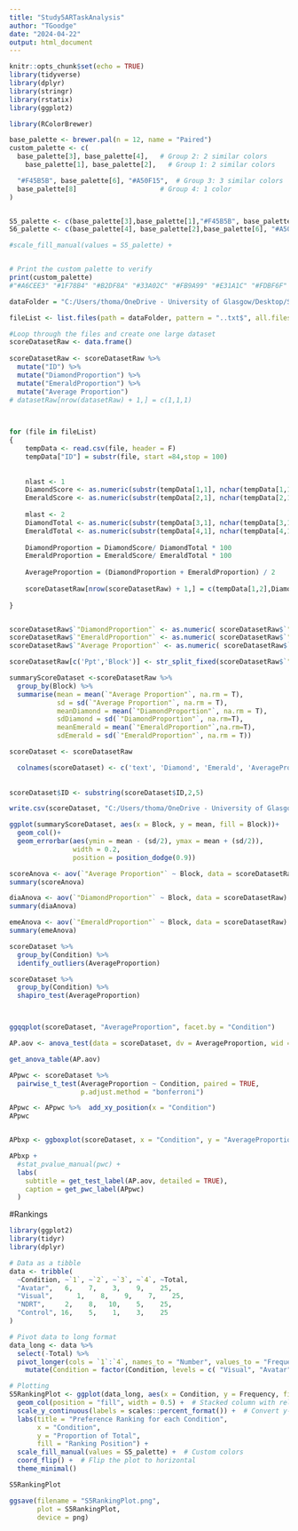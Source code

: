 ```yaml
---
title: "Study5ARTaskAnalysis"
author: "TGoodge"
date: "2024-04-22"
output: html_document
---
```


```r
knitr::opts_chunk$set(echo = TRUE)
library(tidyverse)
library(dplyr)
library(stringr)
library(rstatix)
library(ggplot2)


```

```r
library(RColorBrewer)

base_palette <- brewer.pal(n = 12, name = "Paired")
custom_palette <- c(
  base_palette[3], base_palette[4],   # Group 2: 2 similar colors
    base_palette[1], base_palette[2],   # Group 1: 2 similar colors

  "#F45B5B", base_palette[6], "#A50F15",  # Group 3: 3 similar colors
  base_palette[8]                     # Group 4: 1 color
)


S5_palette <- c(base_palette[3],base_palette[1],"#F45B5B", base_palette[8])
S6_palette <- c(base_palette[4], base_palette[2],base_palette[6], "#A50F15")

#scale_fill_manual(values = S5_palette) +


# Print the custom palette to verify
print(custom_palette)
#"#A6CEE3" "#1F78B4" "#B2DF8A" "#33A02C" "#FB9A99" "#E31A1C" "#FDBF6F" "#FF7F00" "#F45B5B
```

```r

dataFolder = "C:/Users/thoma/OneDrive - University of Glasgow/Desktop/Study 5/Study5Data/AR Task"

fileList <- list.files(path = dataFolder, pattern = "..txt$", all.files = TRUE, full.names = TRUE, recursive = TRUE) 
```

```r
#Loop through the files and create one large dataset
scoreDatasetRaw <- data.frame() 
  
scoreDatasetRaw <- scoreDatasetRaw %>% 
  mutate("ID") %>% 
  mutate("DiamondProportion") %>% 
  mutate("EmeraldProportion") %>% 
  mutate("Average Proportion")
# datasetRaw[nrow(datasetRaw) + 1,] = c(1,1,1)
  


for (file in fileList)
{
    tempData <- read.csv(file, header = F)
    tempData["ID"] = substr(file, start =84,stop = 100)
    
    
    nlast <- 1
    DiamondScore <- as.numeric(substr(tempData[1,1], nchar(tempData[1,1]) - nlast, nchar(tempData[1,1])))
    EmeraldScore <- as.numeric(substr(tempData[2,1], nchar(tempData[2,1]) - nlast, nchar(tempData[2,1])))
  
    mlast <- 2
    DiamondTotal <- as.numeric(substr(tempData[3,1], nchar(tempData[3,1]) - mlast, nchar(tempData[3,1])))
    EmeraldTotal <- as.numeric(substr(tempData[4,1], nchar(tempData[4,1]) - mlast, nchar(tempData[4,1])))
    
    DiamondProportion = DiamondScore/ DiamondTotal * 100
    EmeraldProportion = EmeraldScore/ EmeraldTotal * 100
    
    AverageProportion = (DiamondProportion + EmeraldProportion) / 2
    
    scoreDatasetRaw[nrow(scoreDatasetRaw) + 1,] = c(tempData[1,2],DiamondProportion,EmeraldProportion, AverageProportion)
  
}



```


```r

scoreDatasetRaw$`"DiamondProportion"` <- as.numeric( scoreDatasetRaw$`"DiamondProportion"`)
scoreDatasetRaw$`"EmeraldProportion"` <- as.numeric( scoreDatasetRaw$`"EmeraldProportion"`)
scoreDatasetRaw$`"Average Proportion"` <- as.numeric( scoreDatasetRaw$`"Average Proportion"`)

scoreDatasetRaw[c('Ppt','Block')] <- str_split_fixed(scoreDatasetRaw$`"ID"`, 'S5', 4)

```

```r

summaryScoreDataset <-scoreDatasetRaw %>% 
  group_by(Block) %>% 
  summarise(mean = mean(`"Average Proportion"`, na.rm = T),
            sd = sd(`"Average Proportion"`, na.rm = T),
            meanDiamond = mean(`"DiamondProportion"`, na.rm = T),
            sdDiamond = sd(`"DiamondProportion"`, na.rm=T),
            meanEmerald = mean(`"EmeraldProportion"`,na.rm=T),
            sdEmerald = sd(`"EmeraldProportion"`, na.rm = T))
```

```r
scoreDataset <- scoreDatasetRaw 

  colnames(scoreDataset) <- c('text', 'Diamond', 'Emerald', 'AverageProportion', 'ID', 'Condition')
  
  
scoreDataset$ID <- substring(scoreDataset$ID,2,5)

write.csv(scoreDataset, "C:/Users/thoma/OneDrive - University of Glasgow/Desktop/Study 6/ComparisonData/S5NDRT.csv", row.names=FALSE)

```



```r
ggplot(summaryScoreDataset, aes(x = Block, y = mean, fill = Block))+
  geom_col()+
  geom_errorbar(aes(ymin = mean - (sd/2), ymax = mean + (sd/2)),
                width = 0.2, 
                position = position_dodge(0.9))
```



```r
scoreAnova <- aov(`"Average Proportion"` ~ Block, data = scoreDatasetRaw)
summary(scoreAnova)

diaAnova <- aov(`"DiamondProportion"` ~ Block, data = scoreDatasetRaw)
summary(diaAnova)

emeAnova <- aov(`"EmeraldProportion"` ~ Block, data = scoreDatasetRaw)
summary(emeAnova)

```
```r


scoreDataset %>% 
  group_by(Condition) %>% 
  identify_outliers(AverageProportion)

scoreDataset %>% 
  group_by(Condition) %>% 
  shapiro_test(AverageProportion)



ggqqplot(scoreDataset, "AverageProportion", facet.by = "Condition")
```

```r


AP.aov <- anova_test(data = scoreDataset, dv = AverageProportion, wid = ID, within = Condition)

get_anova_table(AP.aov)

APpwc <- scoreDataset %>% 
  pairwise_t_test(AverageProportion ~ Condition, paired = TRUE,
                  p.adjust.method = "bonferroni")

APpwc <- APpwc %>%  add_xy_position(x = "Condition")
APpwc


APbxp <- ggboxplot(scoreDataset, x = "Condition", y = "AverageProportion", add = "point")

APbxp + 
  #stat_pvalue_manual(pwc) +
  labs(
    subtitle = get_test_label(AP.aov, detailed = TRUE),
    caption = get_pwc_label(APpwc)
  )


```







#Rankings
```r
library(ggplot2)
library(tidyr)
library(dplyr)

# Data as a tibble
data <- tribble(
  ~Condition, ~`1`, ~`2`, ~`3`, ~`4`, ~Total,
  "Avatar",   6,    7,    3,    9,    25,
  "Visual",      1,    8,    9,    7,    25,
  "NDRT",     2,    8,   10,    5,    25,
  "Control", 16,    5,    1,    3,    25
)

# Pivot data to long format
data_long <- data %>%
  select(-Total) %>%
  pivot_longer(cols = `1`:`4`, names_to = "Number", values_to = "Frequency") %>% 
    mutate(Condition = factor(Condition, levels = c( "Visual", "Avatar","NDRT", "Control")))

# Plotting
S5RankingPlot <- ggplot(data_long, aes(x = Condition, y = Frequency, fill = Number)) +
  geom_col(position = "fill", width = 0.5) +  # Stacked column with relative frequencies
  scale_y_continuous(labels = scales::percent_format()) +  # Convert y-axis to percentages
  labs(title = "Preference Ranking for each Condition",
       x = "Condition",
       y = "Proportion of Total",
       fill = "Ranking Position") +
  scale_fill_manual(values = S5_palette) +  # Custom colors
  coord_flip() +  # Flip the plot to horizontal
  theme_minimal()

S5RankingPlot

ggsave(filename = "S5RankingPlot.png",
       plot = S5RankingPlot,
       device = png)



```
```r

```

